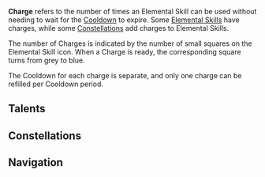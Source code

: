 {{Terminology Infobox
|image = 
|type  = Combat
|type2 = Game Systems
}}
'''Charge''' refers to the number of times an Elemental Skill can be used without needing to wait for the [[Cooldown]] to expire. Some [[Elemental Skill]]s have charges, while some [[Constellations]] add charges to Elemental Skills.

The number of Charges is indicated by the number of small squares on the Elemental Skill icon. When a Charge is ready, the corresponding square turns from grey to blue.

The Cooldown for each charge is separate, and only one charge can be refilled per Cooldown period.

==Talents==
{{Talents by Category Table|Charge Talents}}

==Constellations==
{{Constellations by Category Table|Charge Addition Constellations}}

==Navigation==
{{Talent Type Navbox|state=collapsed}}
{{Combat Navbox}}
